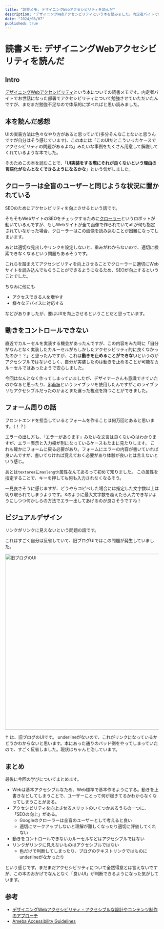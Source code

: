 ```yaml
---
title: "読書メモ: デザイニングWebアクセシビリティを読んだ"
description: "デザイニングWebアクセシビリティという本を読みました。内定者バイトでお世話になった部署でアクセシビリティについて勉強させていただいたんですが、まだまだ勉強不足なので体系的に学びために読みました。"
date: "2024/03/07"
published: true
---
```


# 読書メモ: デザイニングWebアクセシビリティを読んだ

## Intro

[デザイニングWebアクセシビリティ](https://www.amazon.co.jp/%E3%83%87%E3%82%B6%E3%82%A4%E3%83%8B%E3%83%B3%E3%82%B0Web%E3%82%A2%E3%82%AF%E3%82%BB%E3%82%B7%E3%83%93%E3%83%AA%E3%83%86%E3%82%A3-%E3%82%A2%E3%82%AF%E3%82%BB%E3%82%B7%E3%83%96%E3%83%AB%E3%81%AA%E8%A8%AD%E8%A8%88%E3%82%84%E3%82%B3%E3%83%B3%E3%83%86%E3%83%B3%E3%83%84%E5%88%B6%E4%BD%9C%E3%81%AE%E3%82%A2%E3%83%97%E3%83%AD%E3%83%BC%E3%83%81-%E5%A4%AA%E7%94%B0%E8%89%AF%E5%85%B8/dp/4862462650/ref=sr_1_1?crid=AJ5NHJT3RTEM&dib=eyJ2IjoiMSJ9.SkIHBl2infKGoAuNg4xpUN_NLeMBTJODQt3t-RBmsiaySYXHjg1jeMrt1yUjDuQQtpPKFAO1HV4o_-DH0gr2TMiOzIWdzrsoij-nMoLOPZti23FPT0ARN-ZYg0u6uZqr39QYrkFVOaHWoexkn16_jJh4eXQd4Ycr1PZkmSbUCj7JlHD2TDzzfuY7pBhOXk__8KDSpMIHTvcZKKY546TWTenPyWumo3DO_m-hKCkJX2RQiAebaFSm8yrmSmZxlIVipcmi_UauZrJz0_EVxo5bm9UiQiKI-y02poRjUfJLksQ.gRwaMb7uHmbERKAwkxA2d-o2HHFZI9uMfgwUEeXPFm8&dib_tag=se&keywords=%E3%83%87%E3%82%B6%E3%82%A4%E3%83%8B%E3%83%B3%E3%82%B0web%E3%82%A2%E3%82%AF%E3%82%BB%E3%82%B7%E3%83%93%E3%83%AA%E3%83%86%E3%82%A3&qid=1709855720&sprefix=%E3%83%87%E3%82%B6%E3%82%A4%E3%83%8B%E3%83%B3%E3%82%B0we%2Caps%2C174&sr=8-1)という本についての読書メモです。内定者バイトでお世話になった部署でアクセシビリティについて勉強させていただいたんですが、まだまだ勉強不足なので体系的に学べればと思い読みました。


## 本を読んだ感想

UIの実装方法は色々なやり方があると思っていて(多分そんなことないと思うんですが自分はそう感じています)、この本には「このUIだとこういったケースでアクセシビリティの問題があるよね」みたいな事例をたくさん用意して解説してくれているような本でした。

そのためこの本を読むことで、「**UI実装をする際にそれが良くないという理由の言語化がなんとなくできるようになるかな**」という気がしました。

## クローラーは全盲のユーザーと同じような状況に置かれている

SEOのためにアクセシビリティを向上させるという話です。

そもそもWebサイトのSEOをチェックするために[クローラー](https://www.seoclarity.net/resources/knowledgebase/what-is-a-site-crawler)というロボットが動いているんですが、もしWebサイトが全て画像で作られていてaltが何も指定されていなかった場合、クローラーはこの画像を読み込むことが困難になってしまいます。

あとは適切な見出しやリンクを設定しないと、重みがわからないので、適切に検索できなくなるという問題もあるそうです。

これらを踏まえてアクセシビリティを向上させることでクローラーに適切にWebサイトを読み込んでもらうことができるようになるため、SEOが向上するということでした。

ちなみに他にも

- アクセスできる人を増やす
- 様々なデバイスに対応する

などがありましたが、要はUXを向上させるということだと思っています。

## 動きをコントロールできない

直近でカルーセルを実装する機会があったんですが、この内容をみた時に「自分がなんとなく実装したカルーセルがもしかしたアクセシビリティ的に良くなかったのか！？」と思ったんですが、これは**動きを止めることができない**というのがアクセシブルではないらしく、自分が実装したのは動きを止めることが可能なカルーセルではあったようで安心しました。

今回はなんとなく作ってしまっていましたが、デザイナーさんも意識できていたのかなぁと思ったり、[Splide](https://splidejs.com/)というライブラリを使用したんですがこのライブラリもアクセシブルだったのかぁとまた違った視点を持つことができました。

## フォーム周りの話

フロントエンドを担当しているとフォームを作ることは何万回とあると思います。（！？）

エラーの出し方も、「エラーがあります」みたいな文言は良くないのはわかりますが、エラー表示と入力欄が別になっているケースもたまに見たりします。
これも確かにフォームに戻る必要があり。フォームにエラーの内容が書いていれば良いんですが、書いてなければ覚えておく必要があり体験が良いとは言えないという感じ。

あとは`textarea`に`maxlength`属性なんてあるって初めて知りました。
この属性を指定することで、キーを押しても何も入力されなくなるそう。

一見良さそうに感じますが、どうやらコピペした場合には指定した文字数以上は切り取られてしまうようです。Xのように最大文字数を超えたら入力できないようにしつつ何かしらの方法でエラー出してあげるのが良さそうですね！

## ビジュアルデザイン

リンクがリンクに見えないという問題の話です。

これはすごく自分は反省していて、旧ブログUIではこの問題が発生していました。

<img width="573" alt="旧ブログのUI" src="https://github.com/yossydev/blog/assets/87469023/7de862f7-c983-42b6-8eb7-e4c012ae3330" />

↑ は、旧ブログのUIです。
underlineがないので、これがリンクになっているかどうかわからないと思います。本にあった通りのバッド例をやってしまっていたので、すごく反省しました。現状はちゃんと治しています。

## まとめ

最後に今回の学びについてまとめます。

- Webは基本アクセシブルなため、Web標準で基本作るようにする。動きを上書きなどしてしまうことで、ユーザーにとって何が起きてるかわからなくなってしまうことがある。
- アクセシビリティを向上させるメリットのいくつかあるうちの一つに、「SEOの向上」がある。
  - Googleのクローラーは全盲のユーザーとして考えると良い
  - 適切にマークアップしないと理解が難しくなったり適切に評価してくれない
- 動きをコントロールできないカルーセルなどはアクセシブルではない
- リンクがリンクに見えないものはアクセシブルではない
  - 色だけで判断してしまったり、ブログのテキストリンクではものにunderlineがなかったり

という感じです。まだまだアクセシビリティについて全然得意とは言えないですが、この本のおかげでなんとなく「良いUI」が判断できるようになった気がしています。

## 参考

- [デザイニングWebアクセシビリティ - アクセシブルな設計やコンテンツ制作のアプローチ](https://www.amazon.co.jp/%E3%83%87%E3%82%B6%E3%82%A4%E3%83%8B%E3%83%B3%E3%82%B0Web%E3%82%A2%E3%82%AF%E3%82%BB%E3%82%B7%E3%83%93%E3%83%AA%E3%83%86%E3%82%A3-%E3%82%A2%E3%82%AF%E3%82%BB%E3%82%B7%E3%83%96%E3%83%AB%E3%81%AA%E8%A8%AD%E8%A8%88%E3%82%84%E3%82%B3%E3%83%B3%E3%83%86%E3%83%B3%E3%83%84%E5%88%B6%E4%BD%9C%E3%81%AE%E3%82%A2%E3%83%97%E3%83%AD%E3%83%BC%E3%83%81-%E5%A4%AA%E7%94%B0%E8%89%AF%E5%85%B8/dp/4862462650/ref=sr_1_1?crid=AJ5NHJT3RTEM&dib=eyJ2IjoiMSJ9.SkIHBl2infKGoAuNg4xpUN_NLeMBTJODQt3t-RBmsiaySYXHjg1jeMrt1yUjDuQQtpPKFAO1HV4o_-DH0gr2TMiOzIWdzrsoij-nMoLOPZti23FPT0ARN-ZYg0u6uZqr39QYrkFVOaHWoexkn16_jJh4eXQd4Ycr1PZkmSbUCj7JlHD2TDzzfuY7pBhOXk__8KDSpMIHTvcZKKY546TWTenPyWumo3DO_m-hKCkJX2RQiAebaFSm8yrmSmZxlIVipcmi_UauZrJz0_EVxo5bm9UiQiKI-y02poRjUfJLksQ.gRwaMb7uHmbERKAwkxA2d-o2HHFZI9uMfgwUEeXPFm8&dib_tag=se&keywords=%E3%83%87%E3%82%B6%E3%82%A4%E3%83%8B%E3%83%B3%E3%82%B0web%E3%82%A2%E3%82%AF%E3%82%BB%E3%82%B7%E3%83%93%E3%83%AA%E3%83%86%E3%82%A3&qid=1709855720&sprefix=%E3%83%87%E3%82%B6%E3%82%A4%E3%83%8B%E3%83%B3%E3%82%B0we%2Caps%2C174&sr=8-1) 
- [Ameba Accessibility Guidelines](https://a11y-guidelines.ameba.design)
